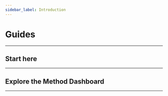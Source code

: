 ```yaml
---
sidebar_label: Introduction
---
```



# Guides



---

## Start here

<CardContainer>
  <Card
    colSize={6}
    illustration="/static/img/sample-icons/Frame-1.png"
    href="#"
    header="Core concepts"
    body="Learn the core concepts of Method so you can really hit the ground running."
  />
  <Card
    colSize={6}
    illustration="/static/img/sample-icons/Frame-2.png"
    href="#"
    header="Quick start"
    body="Copy and paste code samples to get money moving right away."
  />
</CardContainer>

---

## Explore the Method Dashboard

<CardContainer>
  <Card
    icon="/static/img/sample-icons/Frame-3.png"
    href="#"
    header="Core concepts"
    body="Learn the core concepts of Method so you can really hit the ground running."
  />
  <Card
    icon="/static/img/sample-icons/Frame-4.png"
    href="#"
    header="Quick start"
    body="Copy and paste code samples to get money moving right away."
  />
  <Card
    icon="/static/img/sample-icons/Frame-5.png"
    href="#"
    header="Quick start"
    body="Copy and paste code samples to get money moving right away."
  />
</CardContainer>

---
